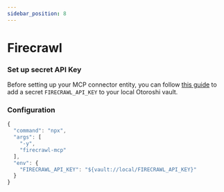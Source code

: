 ```yaml
---
sidebar_position: 8
---
```



# Firecrawl

### Set up secret API Key

Before setting up your MCP connector entity, you can follow [this guide](/docs/llm-gateway/secrets) to add a secret `FIRECRAWL_API_KEY` to your local Otoroshi vault.

### Configuration

```js
{
  "command": "npx",
  "args": [
    "-y",
    "firecrawl-mcp"
  ],
  "env": {
    "FIRECRAWL_API_KEY": "${vault://local/FIRECRAWL_API_KEY}"
  }
}
```